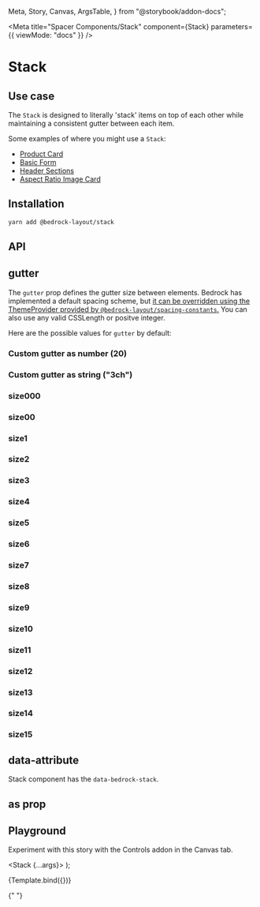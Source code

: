   Meta,
  Story,
  Canvas,
  ArgsTable,
} from "@storybook/addon-docs";


<Meta
  title="Spacer Components/Stack"
  component={Stack}
  parameters={{ viewMode: "docs" }}
/>

# Stack

## Use case

The `Stack` is designed to literally 'stack' items on top of each other while maintaining a consistent gutter between each item.

Some examples of where you might use a `Stack`:

- [Product Card](/docs/examples-basic--docs#product-card)
- [Basic Form](/docs/examples-basic--docs#basic-form)
- [Header Sections](/docs/examples-basic--docs#header-sections)
- [Aspect Ratio Image Card](/docs/examples-web-dev--docs#ratio-image-card)

## Installation

```bash
yarn add @bedrock-layout/stack
```

## API

<ArgsTable component={Stack} />

## gutter

The `gutter` prop defines the gutter size between elements. Bedrock has implemented a default spacing scheme, but [it can be overridden using the ThemeProvider provided by `@bedrock-layout/spacing-constants`.](/docs/spacing--docs#integrating-with-your-design-system)
You can also use any valid CSSLength or positve integer.

Here are the possible values for `gutter` by default:

<Canvas withSource="open">
  <Story name="gutter">
    <h3>Custom gutter as number (20)</h3>
    <Stack gutter={20}>
      <Component />
      <Component />
    </Stack>
    <h3>Custom gutter as string ("3ch")</h3>
    <Stack gutter="3ch">
      <Component />
      <Component />
    </Stack>
    <h3>size000</h3>
    <Stack gutter="size000">
      <Component />
      <Component />
    </Stack>
    <h3>size00</h3>
    <Stack gutter="size00">
      <Component />
      <Component />
    </Stack>
    <h3>size1</h3>
    <Stack gutter="size1">
      <Component />
      <Component />
    </Stack>
    <h3>size2</h3>
    <Stack gutter="size2">
      <Component />
      <Component />
    </Stack>
    <h3>size3</h3>
    <Stack gutter="size3">
      <Component />
      <Component />
    </Stack>
    <h3>size4</h3>
    <Stack gutter="size4">
      <Component />
      <Component />
    </Stack>
    <h3>size5</h3>
    <Stack gutter="size5">
      <Component />
      <Component />
    </Stack>
    <h3>size6</h3>
    <Stack gutter="size6">
      <Component />
      <Component />
    </Stack>
    <h3>size7</h3>
    <Stack gutter="size7">
      <Component />
      <Component />
    </Stack>
    <h3>size8</h3>
    <Stack gutter="size8">
      <Component />
      <Component />
    </Stack>
    <h3>size9</h3>
    <Stack gutter="size9">
      <Component />
      <Component />
    </Stack>
    <h3>size10</h3>
    <Stack gutter="size10">
      <Component />
      <Component />
    </Stack>
    <h3>size11</h3>
    <Stack gutter="size11">
      <Component />
      <Component />
    </Stack>
    <h3>size12</h3>
    <Stack gutter="size12">
      <Component />
      <Component />
    </Stack>
    <h3>size13</h3>
    <Stack gutter="size13">
      <Component />
      <Component />
    </Stack>
    <h3>size14</h3>
    <Stack gutter="size14">
      <Component />
      <Component />
    </Stack>
    <h3>size15</h3>
    <Stack gutter="size15">
      <Component />
      <Component />
    </Stack>
  </Story>
</Canvas>

## data-attribute

Stack component has the `data-bedrock-stack`.

## as prop

<Canvas withSource="open">
  <Story name="as prop">
    <Stack data-bedrock-stack as="main" gutter="size3">
      <Component />
      <Component />
    </Stack>
  </Story>
</Canvas>

## Playground

Experiment with this story with the Controls addon in the Canvas tab.

  <Stack {...args}>
    <Component />
    <Component />
    <Component />
    <Component />
  </Stack>
);

<Canvas>
  <Story
    name="Playground"
    args={{
      gutter: "size3",
    }}
    argTypes={argTypes}
  >
    {Template.bind({})}
  </Story>
</Canvas>

<ArgsTable story="Playground" />{" "}
